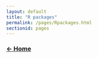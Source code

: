 ```yaml
---
layout: default
title: "R packages"
permalink: /pages/Rpackages.html
sectionid: pages
---
```


### [**$\leftarrow$ Home**](https://pegutierrezf.github.io/TropicalFreshwaterEcology/) 
<br>
